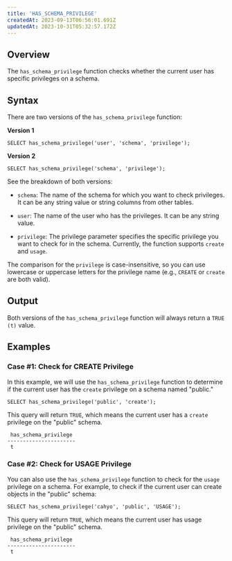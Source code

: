 ```yaml
---
title: 'HAS_SCHEMA_PRIVILEGE'
createdAt: 2023-09-13T06:56:01.691Z
updatedAt: 2023-10-31T05:32:57.172Z
---
```


## **Overview**

The `has_schema_privilege` function checks whether the current user has specific privileges on a schema.&#x20;

## **Syntax**

There are two versions of the `has_schema_privilege` function:

**Version 1**

```pgsql
SELECT has_schema_privilege('user', 'schema', 'privilege');
```

**Version 2**

```pgsql
SELECT has_schema_privilege('schema', 'privilege');
```

See the breakdown of both versions:

*   `schema`: The name of the schema for which you want to check privileges. It can be any string value or string columns from other tables.

*   `user`: The name of the user who has the privileges. It can be any string value.

*   `privilege`: The privilege parameter specifies the specific privilege you want to check for in the schema. Currently, the function supports `create` and `usage`.&#x20;

The comparison for the `privilege` is case-insensitive, so you can use lowercase or uppercase letters for the privilege name (e.g., `CREATE` or `create` are both valid).

## **Output**

Both versions of the `has_schema_privilege` function will always return a `TRUE (t)` value.

## **Examples**

### Case #1: Check for CREATE Privilege

In this example, we will use the `has_schema_privilege` function to determine if the current user has the `create` privilege on a schema named "public."

```pgsql
SELECT has_schema_privilege('public', 'create');
```

This query will return `TRUE`, which means the current user has a `create` privilege on the "public" schema.

```pgsql
 has_schema_privilege 
----------------------
 t
```

### Case #2: Check for USAGE Privilege

You can also use the `has_schema_privilege` function to check for the `usage` privilege on a schema. For example, to check if the current user can create objects in the "public" schema:

```pgsql
SELECT has_schema_privilege('cahyo', 'public', 'USAGE');
```

This query will return `TRUE`, which means the current user has usage privilege on the "public" schema.

```pgsql
 has_schema_privilege 
----------------------
 t
```


